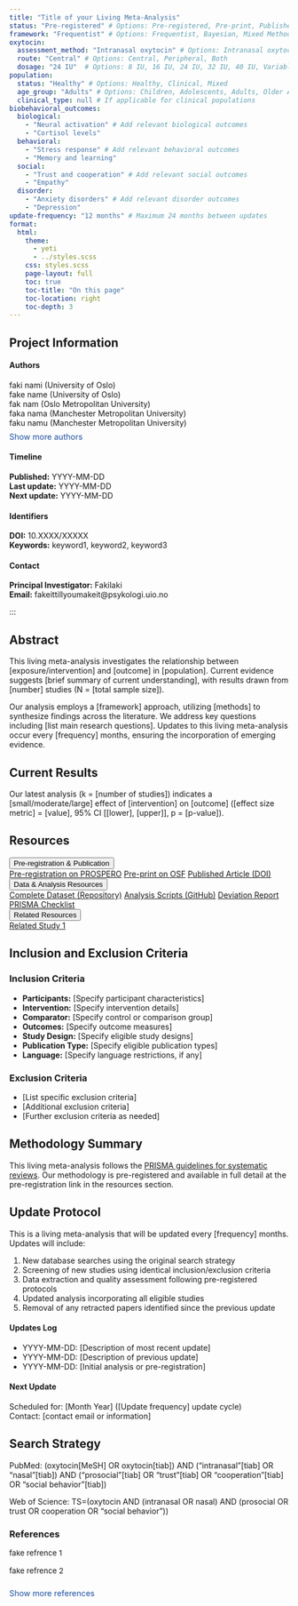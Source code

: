 ```yaml
---
title: "Title of your Living Meta-Analysis" 
status: "Pre-registered" # Options: Pre-registered, Pre-print, Published
framework: "Frequentist" # Options: Frequentist, Bayesian, Mixed Methods
oxytocin:
  assessment_method: "Intranasal oxytocin" # Options: Intranasal oxytocin, Intravenous oxytocin, Endogenous oxytocin measurement, Genetic studies
  route: "Central" # Options: Central, Peripheral, Both
  dosage: "24 IU"  # Options: 8 IU, 16 IU, 24 IU, 32 IU, 40 IU, Variable dosage, Dose-response analysis
population:
  status: "Healthy" # Options: Healthy, Clinical, Mixed
  age_group: "Adults" # Options: Children, Adolescents, Adults, Older Adults, Mixed Age Groups
  clinical_type: null # If applicable for clinical populations
biobehavioral_outcomes:
  biological: 
    - "Neural activation" # Add relevant biological outcomes
    - "Cortisol levels"
  behavioral:
    - "Stress response" # Add relevant behavioral outcomes
    - "Memory and learning"
  social:
    - "Trust and cooperation" # Add relevant social outcomes
    - "Empathy"
  disorder: 
    - "Anxiety disorders" # Add relevant disorder outcomes
    - "Depression"  
update-frequency: "12 months" # Maximum 24 months between updates
format:
  html:
    theme: 
      - yeti
      - ../styles.scss
    css: styles.scss
    page-layout: full
    toc: true
    toc-title: "On this page"
    toc-location: right
    toc-depth: 3
---
```


::: {.callout-note .meta-info-container}
## Project Information
::: {.meta-grid}
::: {.meta-column}
#### Authors
```{=html}
<div id="author-list">
  <div id="visible-authors">
    faki nami (University of Oslo)<br>
    fake name (University of Oslo)<br>
    fak nam (Oslo Metropolitan University)<br>
    faka nama (Manchester Metropolitan University)<br>
    faku namu (Manchester Metropolitan University)
  </div>
  
  <div id="hidden-authors" style="display:none">
    Ingebjørg Iversen (University of Oslo)<br>
  </div>
  
  <a href="#" id="author-toggle" style="font-size: 0.9rem; color: #1E50A0; text-decoration: none; display: inline-block; margin-top: 8px;" onclick="toggleAuthors(); return false;">Show more authors</a>
  
  <script>
  function toggleAuthors() {
    var hiddenAuthors = document.getElementById("hidden-authors");
    var toggleButton = document.getElementById("author-toggle");
    
    if (hiddenAuthors.style.display === "none") {
      hiddenAuthors.style.display = "block";
      toggleButton.textContent = "Show fewer authors";
    } else {
      hiddenAuthors.style.display = "none";
      toggleButton.textContent = "Show more authors";
    }
  }
  </script>
</div>
```
:::

:::
::: {.meta-column}
#### Timeline
**Published:** YYYY-MM-DD  
**Last update:** YYYY-MM-DD  
**Next update:** YYYY-MM-DD
:::
::: {.meta-column}
#### Identifiers
**DOI:** 10.XXXX/XXXXX  
**Keywords:** keyword1, keyword2, keyword3
:::

::: {.meta-column}
#### Contact
**Principal Investigator:** Fakilaki   
**Email:** fakeittillyoumakeit@psykologi.uio.no
:::
:::
::: 

## Abstract {#abstract}

This living meta-analysis investigates the relationship between [exposure/intervention] and [outcome] in [population]. Current evidence suggests [brief summary of current understanding], with results drawn from [number] studies (N = [total sample size]).

Our analysis employs a [framework] approach, utilizing [methods] to synthesize findings across the literature. We address key questions including [list main research questions]. Updates to this living meta-analysis occur every [frequency] months, ensuring the incorporation of emerging evidence.

## Current Results {#current-results}

Our latest analysis (k = [number of studies]) indicates a [small/moderate/large] effect of [intervention] on [outcome] ([effect size metric] = [value], 95% CI [[lower], [upper]], p = [p-value]).

## Resources {#resources}
```{=html}
<div class="resource-accordion">
  <button class="resource-header">Pre-registration & Publication</button>
  <div class="resource-content">
    <a href="https://www.crd.york.ac.uk/PROSPERO/" class="resource-link">Pre-registration on PROSPERO</a>
    <a href="https://osf.io/" class="resource-link">Pre-print on OSF</a>
    <a href="https://doi.org/YOUR-DOI-HERE" class="resource-link">Published Article (DOI)</a>
  </div>
</div>

<div class="resource-accordion">
  <button class="resource-header">Data & Analysis Resources</button>
  <div class="resource-content">
    <a href="https://repository-url.com" class="resource-link">Complete Dataset (Repository)</a>
    <a href="https://github.com/username/repository" class="resource-link">Analysis Scripts (GitHub)</a>
    <a href="https://repository-url.com/deviation-report" class="resource-link">Deviation Report</a>
    <a href="https://repository-url.com/prisma-checklist" class="resource-link">PRISMA Checklist</a>
  </div>
</div>

<div class="resource-accordion">
  <button class="resource-header">Related Resources</button>
  <div class="resource-content">
    <a href="https://pubmed.ncbi.nlm.nih.gov/" class="resource-link">Related Study 1</a>
  </div>
</div>

<script>
document.addEventListener('DOMContentLoaded', function() {
  var acc = document.getElementsByClassName("resource-header");
  for (var i = 0; i < acc.length; i++) {
    acc[i].addEventListener("click", function() {
      this.classList.toggle("active");
      var panel = this.nextElementSibling;
      if (panel.style.maxHeight) {
        panel.style.maxHeight = null;
      } else {
        panel.style.maxHeight = panel.scrollHeight + "px";
      } 
    });
  }
});
</script>
```

## Inclusion and Exclusion Criteria {#criteria}

::: {.criteria-box}
### Inclusion Criteria

- **Participants:** [Specify participant characteristics]
- **Intervention:** [Specify intervention details]
- **Comparator:** [Specify control or comparison group]
- **Outcomes:** [Specify outcome measures]
- **Study Design:** [Specify eligible study designs]
- **Publication Type:** [Specify eligible publication types]
- **Language:** [Specify language restrictions, if any]
:::

::: {.criteria-box}
### Exclusion Criteria

- [List specific exclusion criteria]
- [Additional exclusion criteria]
- [Further exclusion criteria as needed]
:::

## Methodology Summary {#methodology}

This living meta-analysis follows the [PRISMA guidelines for systematic reviews](http://www.prisma-statement.org/). Our methodology is pre-registered and available in full detail at the pre-registration link in the resources section.



## Update Protocol {#update-protocol}

This is a living meta-analysis that will be updated every [frequency] months. Updates will include:

1. New database searches using the original search strategy
2. Screening of new studies using identical inclusion/exclusion criteria
3. Data extraction and quality assessment following pre-registered protocols
4. Updated analysis incorporating all eligible studies
5. Removal of any retracted papers identified since the previous update

#### Updates Log {#updates-log}

- YYYY-MM-DD: [Description of most recent update]
- YYYY-MM-DD: [Description of previous update]
- YYYY-MM-DD: [Initial analysis or pre-registration]

#### Next Update {#next-update}
Scheduled for: [Month Year] ([Update frequency] update cycle)  
Contact: [contact email or information]


## Search Strategy {#search-strategy}

::: {.search-strategy-box}
<span class="search-db">PubMed:</span>
(oxytocin[MeSH] OR oxytocin[tiab]) AND ("intranasal"[tiab] OR "nasal"[tiab]) AND ("prosocial"[tiab] OR "trust"[tiab] OR "cooperation"[tiab] OR "social behavior"[tiab])

<span class="search-db">Web of Science:</span>
TS=(oxytocin AND (intranasal OR nasal) AND (prosocial OR trust OR cooperation OR "social behavior"))
:::

### References {#references}
```{=html}
<div id="reference-list" style="font-size: 0.85rem;">
  <div id="visible-references">
    fake refrence 1<br><br>
    fake refrence 2<br><br>
  </div>
  
  <div id="hidden-references" style="display:none">
    fake refrence 2<br><br>
    fake refrence 3<br><br>
  </div>
  
  <a href="#" id="reference-toggle" style="font-size: 0.9rem; color: #1E50A0; text-decoration: none; display: inline-block; margin-top: 8px;" onclick="toggleReferences(); return false;">Show more references</a>
  
  <script>
  function toggleReferences() {
    var hiddenReferences = document.getElementById("hidden-references");
    var toggleButton = document.getElementById("reference-toggle");
    
    if (hiddenReferences.style.display === "none") {
      hiddenReferences.style.display = "block";
      toggleButton.textContent = "Show fewer references";
    } else {
      hiddenReferences.style.display = "none";
      toggleButton.textContent = "Show more references";
    }
  }
  </script>
</div>
```